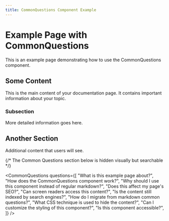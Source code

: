```yaml
---
title: CommonQuestions Component Example
---
```



# Example Page with CommonQuestions

This is an example page demonstrating how to use the CommonQuestions component.

## Some Content

This is the main content of your documentation page. It contains important information about your
topic.

### Subsection

More detailed information goes here.

## Another Section

Additional content that users will see.

{/* The Common Questions section below is hidden visually but searchable */}

<CommonQuestions
  questions={[
    "What is this example page about?",
    "How does the CommonQuestions component work?",
    "Why should I use this component instead of regular markdown?",
    "Does this affect my page's SEO?",
    "Can screen readers access this content?",
    "Is the content still indexed by search engines?",
    "How do I migrate from markdown common questions?",
    "What CSS technique is used to hide the content?",
    "Can I customize the styling of this component?",
    "Is this component accessible?",
  ]}
/>
